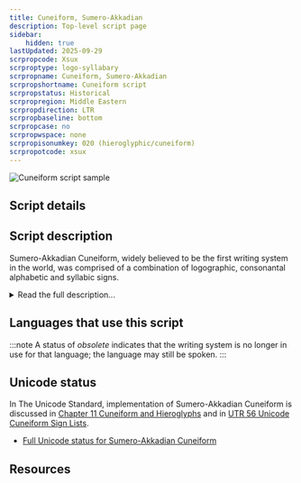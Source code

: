 ```yaml
---
title: Cuneiform, Sumero-Akkadian
description: Top-level script page
sidebar:
    hidden: true
lastUpdated: 2025-09-29
scrpropcode: Xsux
scrproptype: logo-syllabary
scrpropname: Cuneiform, Sumero-Akkadian
scrpropshortname: Cuneiform script
scrpropstatus: Historical
scrpropregion: Middle Eastern
scrpropdirection: LTR
scrpropbaseline: bottom
scrpropcase: no
scrpropwspace: none
scrpropisonumkey: 020 (hieroglyphic/cuneiform)
scrpropotcode: xsux
---
```



![Cuneiform script sample](../images/xsux-sample.png "Nickmard, Flickr, 2008.")

## Script details

<ScriptDetails />

## Script description

Sumero-Akkadian Cuneiform, widely believed to be the first writing system in the world, was comprised of a combination of logographic, consonantal alphabetic and syllabic signs.

<details>
<summary>Read the full description...</summary>It was originally used for writing the extinct Sumerian language, spoken in what is now Iraq.  The script later spread through a region comprising parts of modern-day Iran, Turkey, Syria and Egypt, for writing the Akkadian, Eblaite, Elamite, Hittite, Luwian, Hattic, Hurrian, and Urartian languages.

There is some debate regarding the creation of Cuneiform; some scholars believe it evolved gradually from impressions made on clay counters, but it appears more widely accepted that it was deliberately invented as a whole concept, using a variety of sources as inspiration.

Sumerian writing was first attested as early as 3200 BC, comprising about 700 logographic signs, with some logograms being pictographic in nature. Most of these visually resembled what they represented, so interpretation was fairly intuitive; a sign resembling a leg might represent 'leg', 'stand', or 'walk', for example. A few signs were abstract and the origins and interpretation of these are less clear. By 2900 BC, these signs were being combined to represent other concepts; a head next to a bowl might represent the concept 'eat'. These signs were written in vertical columns. These early signs are not always included in discussions of Cuneiform writing, as they did not comprise a full-functioning script. 

The signs were normally inscribed in clay using a reed stylus. At first, they were drawn with lines, but from about 2700 BC it became common practice to impress the stylus in short, quick strokes to produce stylized angular representations of the original rounded pictographs. The way in which a given sign was stylized was at the discretion of the scribe, so there were many different representations of each original pictograph, to the point where there was no "typical" form of a given sign. At this point, too, the direction of writing and the orientation of each sign were both rotated 90° anti-clockwise so that texts were written horizontally from left to right.

New signs were created by combining old signs, either joining two signs together side-by-side (_compound_ signs) or by writing one sign inside the other (_complex_ signs). Signs could be combined either on a semantic basis - for example the sign for 'woman' being joined to the sign for 'foreign land' to represent the concept 'slave girl' - or on a phonetic basis. Spoken Sumerian was almost exclusively monosyllabic, so some word-signs could function as a phonetic syllable in another context. Sumerian syllable signs represented combinations of 14 consonants and 4 vowels in CV or VC form. Akkadian syllable signs represented combinations of 17 consonants and 4 vowels in V, CV, VC or CVC form. From about 2700 BC it became increasingly common to use signs in a phonetic way. Around this time also, determinative signs were introduced to indicate the class - for example, deity, king, wooden item, or ethnic group, amongst others - of the following word. These were generally not pronounced.

Cuneiform writing was gradually replaced by the Aramaic script during the Neo-Assyrian Empire (10th - 5th century BC), and by the 2nd century AD Cuneiform had become extinct.
</details>

## Languages that use this script

:::note
A status of _obsolete_ indicates that the writing system is no longer in use for that language; the language may still be spoken.
:::

<WsList script='Xsux' wsMax='5' />

## Unicode status

In The Unicode Standard, implementation of Sumero-Akkadian Cuneiform is discussed in [Chapter 11 Cuneiform and Hieroglyphs](https://www.unicode.org/versions/latest/core-spec/chapter-11/#G26852) and in [UTR 56 Unicode Cuneiform Sign Lists](https://www.unicode.org/reports/tr56/).

- [Full Unicode status for Sumero-Akkadian Cuneiform](/scrlang/unicode/xsux-unicode)



## Resources

<ScriptResources detailSummary='seemore' />

